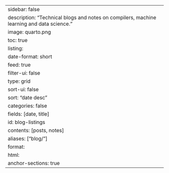 ---
sidebar: false
description: "Technical blogs and notes on compilers, machine learning and data science."
image: quarto.png
toc: true
listing:
  date-format: short
  feed: true
  filter-ui: false
  type: grid
  sort-ui: false
  sort: "date desc"
  categories: false
  fields: [date, title]
  id: blog-listings
  contents: [posts, notes]
aliases: ["blog/"]
format:
  html:
    anchor-sections: true
---